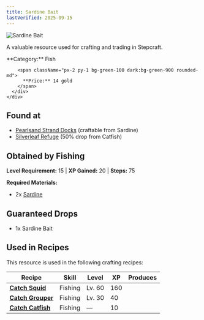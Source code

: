 ```yaml
---
title: Sardine Bait
lastVerified: 2025-09-15
---
```


<div className="flex items-start gap-6 mb-8">
  <div className="flex-shrink-0">
    <img src="/assets/resources/fishing/sardine_bait.png" alt="Sardine Bait" className="w-24 h-24 border rounded-lg" />
  </div>
  <div className="flex-1">
    <div className="space-y-2">
      <p className="text-lg text-muted-foreground">A valuable resource used for crafting and trading in Stepcraft.</p>
      <div className="flex flex-wrap gap-4 text-sm">
        <span className="px-2 py-1 bg-blue-100 dark:bg-blue-900 rounded-md">
          **Category:** Fish
        </span>
        
        <span className="px-2 py-1 bg-green-100 dark:bg-green-900 rounded-md">
          **Price:** 14 gold
        </span>
      </div>
    </div>
  </div>
</div>

## Found at

- [Pearlsand Strand Docks](/docs/map/individual/pearlsand_strand_docks) (craftable from Sardine)
- [Silverleaf Refuge](/docs/map/individual/silverleaf_refuge) (50% drop from Catfish)

## Obtained by Fishing

**Level Requirement:** 15 | **XP Gained:** 20 | **Steps:** 75

**Required Materials:**
- 2x [Sardine](/docs/resources/individual/sardine)

## Guaranteed Drops
- 1x Sardine Bait

## Used in Recipes

This resource is used in the following crafting recipes:

| Recipe                                                  | Skill   | Level  | XP  | Produces |
| ------------------------------------------------------- | ------- | ------ | --- | -------: |
| **[Catch Squid](/docs/resources/individual/squid)**     | Fishing | Lv. 60 | 160 |          |
| **[Catch Grouper](/docs/resources/individual/grouper)** | Fishing | Lv. 30 | 40  |          |
| **[Catch Catfish](/docs/resources/individual/catfish)** | Fishing | —      | 10  |          |
